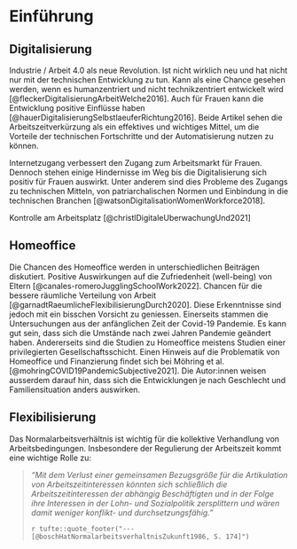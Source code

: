 # Einführung


## Digitalisierung

Industrie / Arbeit 4.0 als neue Revolution. Ist nicht wirklich neu und hat nicht nur mit der technischen Entwicklung zu tun. Kann als eine Chance gesehen werden, wenn es humanzentriert und nicht technikzentriert entwickelt wird [@fleckerDigitalisierungArbeitWelche2016]. Auch für Frauen kann die Entwicklung positive Einflüsse haben [@hauerDigitalisierungSelbstlaeuferRichtung2016]. Beide Artikel sehen die Arbeitszeitverkürzung als ein effektives und wichtiges Mittel, um die Vorteile der technischen Fortschritte und der Automatisierung nutzen zu können.

Internetzugang verbessert den Zugang zum Arbeitsmarkt für Frauen. Dennoch stehen einige Hindernisse im Weg bis die Digitalisierung sich positiv für Frauen auswirkt. Unter anderem sind dies Probleme des Zugangs zu technischen Mitteln, von patriarchalischen Normen und Einbindung in die technischen Branchen [@watsonDigitalisationWomenWorkforce2018].

Kontrolle am Arbeitsplatz [@christlDigitaleUberwachungUnd2021]

## Homeoffice

Die Chancen des Homeoffice werden in unterschiedlichen Beiträgen diskutiert. Positive Auswirkungen auf die Zufriedenheit (well-being) von Eltern [@canales-romeroJugglingSchoolWork2022]. Chancen für die bessere räumliche Verteilung von Arbeit [@garnadtRaeumlicheFlexibilisierungDurch2020]. Diese Erkenntnisse sind jedoch mit ein bisschen Vorsicht zu geniessen. Einerseits stammen die Untersuchungen aus der anfänglichen Zeit der Covid-19 Pandemie. Es kann gut sein, dass sich die Umstände nach zwei Jahren Pandemie geändert haben. Andererseits sind die Studien zu Homeoffice meistens Studien einer privilegierten Gesellschaftsschicht. Einen Hinweis auf die Problematik von Homeoffice und Finanzierung findet sich bei Möhring et al. [@mohringCOVID19PandemicSubjective2021]. Die Autor:innen weisen ausserdem darauf hin, dass sich die Entwicklungen je nach Geschlecht und Familiensituation anders auswirken.


## Flexibilisierung

Das Normalarbeitsverhältnis ist wichtig für die kollektive Verhandlung von Arbeitsbedingungen. Insbesondere der Regulierung der Arbeitszeit kommt eine wichtige Rolle zu: 

>*"Mit dem Verlust einer
gemeinsamen Bezugsgröße für die Artikulation von Arbeitszeitinteressen könnten sich schließlich die Arbeitszeitinteressen der abhängig Beschäftigten und in der Folge ihre Interessen in der Lohn- und Sozialpolitik zersplittern und wären damit weniger konflikt- und durchsetzungsfähig."*
>
> `r tufte::quote_footer("---[@boschHatNormalarbeitsverhaltnisZukunft1986, S. 174]")`

